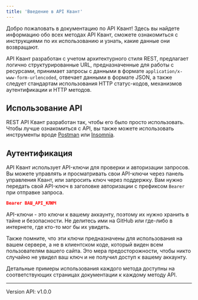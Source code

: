 ```yaml
---
title: 'Введение в API Квант'
---
```

Добро пожаловать в документацию по API Квант! Здесь вы найдете информацию обо всех методах API Квант, сможете ознакомиться с инструкциями по их использованию и узнать, какие данные они возвращают.

API Квант разработан с учетом архитектурного стиля REST, предлагает логично структурированные URL, предназначенные для работы с ресурсами, принимает запросы с данными в формате `application/x-www-form-urlencoded`, отвечает данными в формате JSON, а также следует стандартам использования HTTP статус-кодов, механизмов аутентификации и HTTP методов.

## Использование API

REST API Квант разработан так, чтобы его было просто использовать. Чтобы лучше ознакомиться с API, вы также можете использовать инструменты вроде [Postman](https://www.postman.com/) или [Insomnia](https://mintlify.com/docs/api-playground/mdx/configuration).

## Аутентификация

API Квант использует API-ключи для проверки и авторизации запросов. Вы можете управлять и просматривать свои API-ключи через панель управления Квант, или запросить ключ через поддержку. Вам нужно передать свой API-ключ в заголовке авторизации с префиксом `Bearer` при отправке запроса.

```json
Bearer ВАШ_API_КЛЮЧ
```
API-ключи - это ключи к вашему аккаунту, поэтому их нужно хранить в тайне и безопасности. Не делитесь ими на GitHub или где-либо в интернете, где кто-то мог бы их увидеть.

Также помните, что эти ключи предназначены для использования на вашем сервере, а не в клиентском коде, который виден всем пользователям вашего сайта. Это мера предосторожности, чтобы никто случайно не увидел ваш ключ и не получил доступ к вашему аккаунту.

Детальные примеры использования каждого метода доступны на соответствующих страницах документации к каждому методу API.

---

Version API: v1.0.0